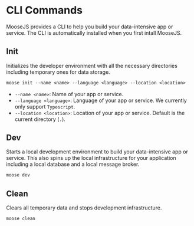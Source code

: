 # CLI Commands

MooseJS provides a CLI to help you build your data-intensive app or service. The CLI is automatically installed when you first intall MooseJS.

## Init

Initializes the developer environment with all the necessary directories including temporary ones for data storage.

```txt filename="Terminal" copy
moose init --name <name> --language <language> --location <location>
```

- `--name <name>`: Name of your app or service.
- `--language <language>`: Language of your app or service. We currently only support `Typescript`.
- `--location <location>`: Location of your app or service. Default is the current directory (`.`).

## Dev

Starts a local development environment to build your data-intensive app or service. This also spins up the local infrastructure for your application including a local database and a local message broker.

```txt filename="Terminal" copy
moose dev
```

## Clean

Clears all temporary data and stops development infrastructure.

```txt filename="Terminal" copy
moose clean
```